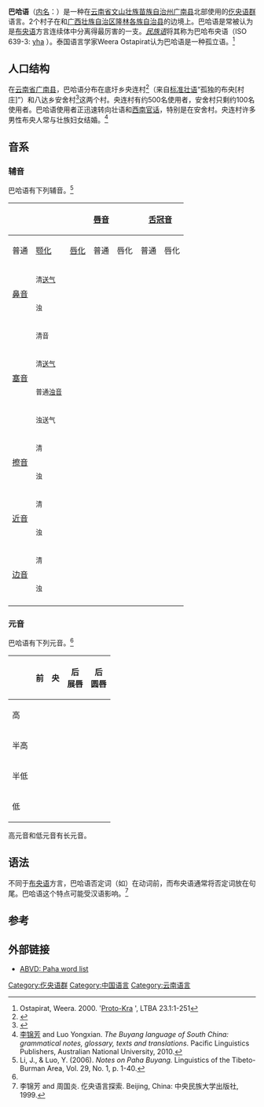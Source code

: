 {{Infobox language
|name=巴哈语
|region=[[中国|中国]]
|speakers=600
|date=2007
|ref=e18
|familycolor=壮侗语系
|fam2=[[仡央语群|仡央语群]]
|iso3=yha
|glotto=baha1256
|glottorefname=Baha Buyang
}}

'''巴哈语'''（[[外名与内名|内名]]：{{IPA|[pāhā]}}）是一种在[[云南省|云南省]][[文山壮族苗族自治州|文山壮族苗族自治州]][[广南县|广南县]]北部使用的[[仡央语群|仡央语群]]语言。2个村子在和[[广西壮族自治区|广西壮族自治区]][[隆林各族自治县|隆林各族自治县]]的边境上。巴哈语是常被认为是[[布央语|布央语]]方言连续体中分离得最厉害的一支。''[[民族语|民族语]]''将其称为巴哈布央语（ISO 639-3: [http://www.ethnologue.com/show_language.asp?code=yha yha] {{Wayback|url=http://www.ethnologue.com/show_language.asp?code=yha |date=20121018143233 }}）。泰国语言学家Weera Ostapirat认为巴哈语是一种孤立语。<ref>Ostapirat, Weera. 2000. '[http://sealang.net/sala/archives/pdf8/weera2000proto.pdf Proto-Kra] {{Wayback|url=http://sealang.net/sala/archives/pdf8/weera2000proto.pdf |date=20201112022126 }}', LTBA 23.1:1-251</ref>

==人口结构==
在[[云南省|云南省]][[广南县|广南县]]，巴哈语分布在底圩乡央连村<ref>{{Cite web |url=http://www.ynszxc.gov.cn/villagePage/vIndex.aspx?departmentid=213502 |title=存档副本 |accessdate=2021-04-03 |archive-date=2018-04-12 |archive-url=https://web.archive.org/web/20180412082236/http://www.ynszxc.gov.cn/villagePage/vIndex.aspx?departmentid=213502 |dead-url=no }}</ref>（来自[[标准壮语|标准壮语]]''{{IPA|jaaŋ24 lɛŋ31}}''“孤独的布央[村庄]”）和八达乡安舍村<ref>{{Cite web |url=http://www.ynszxc.gov.cn/villagePage/vIndex.aspx?departmentid=266267 |title=存档副本 |accessdate=2021-04-03 |archive-date=2016-03-04 |archive-url=https://web.archive.org/web/20160304214603/http://www.ynszxc.gov.cn/villagePage/vIndex.aspx?departmentid=266267 |dead-url=no }}</ref>这两个村。央连村有约500名使用者，安舍村只剩约100名使用者。巴哈语使用者正迅速转向壮语和[[西南官话|西南官话]]，特别是在安舍村。央连村许多男性布央人常与壮族妇女结婚。<ref name="Li">[[李锦芳|李锦芳]] and Luo Yongxian. ''The Buyang language of South China: grammatical notes, glossary, texts and translations''. Pacific Linguistics Publishers, Australian National University, 2010.</ref>

==音系==

===辅音===
巴哈语有下列辅音。<ref name="Li & Luo 2006">Li, J., & Luo, Y. (2006). ''Notes on Paha Buyang.'' Linguistics of the Tibeto-Burman Area, Vol. 29, No. 1, p. 1-40.</ref>
{| class="wikitable" style="text-align: center"
! colspan="2" rowspan="2" |
! colspan="3" | [[唇音|唇音]]
! colspan="2" | [[舌冠音|舌冠音]]
! colspan="2" | [[龈后音|龈后音]]
! colspan="2" | [[软腭音|软腭音]]
! colspan="2" | [[小舌音|小舌音]]
! rowspan="2" | [[声门音|声门音]]
|- class=small
! 普通
! [[颚化|颚化]]
! [[唇化|唇化]]
! 普通
! 唇化
! 普通
! 唇化
! 普通
! 唇化
! 普通
! 唇化
|-
! rowspan="2"| [[鼻音|鼻音]]
! <small>清[[送气|送气]]</small>
| {{IPA|m̥ʰ}} || ||
| {{IPA|n̥ʰ}} ||
| {{IPA|ɲ̊ʰ}} ||
| {{IPA|ŋ̊ʰ}} ||
| ||
|
|-
! <small>浊</small>
| {{IPA|m}} || {{IPA|mʲ}} || {{IPA|mʷ}}
| {{IPA|n}} ||
| {{IPA|ɲ}} ||
| {{IPA|ŋ}} || {{IPA|ŋʷ}}
| ||
|
|-
! rowspan="4" | [[塞音|塞音]]
! <small>清音</small>
| {{IPA|p}} || {{IPA|pʲ}} || {{IPA|pʷ}}
| {{IPA|t}} || {{IPA|tʷ}}
| {{IPA|tʃ}} || {{IPA|tʃʷ}}
| {{IPA|k}} || {{IPA|kʷ}}
| {{IPA|q}} || {{IPA|qʷ}}
| {{IPA|ʔ}}
|-
! <small>清[[送气|送气]]</small>
| {{IPA|pʰ}} || {{IPA|pʲʰ}} || {{IPA|pʷʰ}}
| {{IPA|tʰ}} ||
| {{IPA|tʃʰ}} ||
| {{IPA|kʰ}} || {{IPA|kʷʰ}}
| {{IPA|qʰ}} ||
|
|-
! <small>普通[[浊音|浊音]]</small>
| {{IPA|b}} || {{IPA|bʲ}} || {{IPA|bʷ}}
| {{IPA|d}} ||
| ||
| {{IPA|ɡ}} || {{IPA|ɡʷ}}
| ||
|
|-
! <small>浊送气</small>
| {{IPA|bʱ}} || {{IPA|bʲʱ}} ||
| {{IPA|dʱ}} ||
| ||
| {{IPA|ɡʱ}} ||
| ||
|
|-
! rowspan="2"| [[擦音|擦音]]
! <small>清</small>
| {{IPA|f}} || || rowspan=4| {{IPA|ʍ}}<br>{{IPA|w}}
| {{IPA|θ}} || {{IPA|θʷ}}
| {{IPA|ʃ}} || {{IPA|ʃʷ}}
| ||
| {{IPA|χ}} ||
| {{IPA|h}}
|-
! <small>浊</small>
| ||
| {{IPA|ð}} || {{IPA|ðʷ}}
| ||
| {{IPA|ɣ}} ||
| ||
|
|-
! rowspan="2"| [[近音|近音]]
! <small>清</small>
| || || || || {{IPA|ȷ̊}} || || || || || ||
|-
! <small>浊</small>
| || || || || {{IPA|j}} || {{IPA|ɥ}} || || || || ||
|-
! rowspan="2"|[[边音|边音]]
! <small>清</small>
| || || || {{IPA|ɬ}} || || || || || || || ||
|-
! <small>浊</small>
| || || || {{IPA|l}} || || || || || || || ||
|-
|}

===元音===
巴哈语有下列元音。<ref name="Li & Luo 2006"/>
{| class="wikitable" style="text-align: center"
! !! 前 !! 央 !! 后<br>展唇 !! 后<br>圆唇
|-
! 高
| {{IPA|i}} || || {{IPA|ɯ}} || {{IPA|u}}
|-
! 半高
| {{IPA|e}} || {{IPA|ə}} || || {{IPA|o}}
|-
! 半低
| {{IPA|ɛ}} || || || {{IPA|ɔ}}
|-
! 低
| || {{IPA|a}} || ||
|}

高元音和低元音有长元音。

==语法==
不同于[[布央语|布央语]]方言，巴哈语否定词（如{{IPA|pi45}}）在动词前，而布央语通常将否定词放在句尾。巴哈语这个特点可能受汉语影响。<ref name="tansuo">李锦芳 and 周国炎. 仡央语言探索. Beijing, China: 中央民族大学出版社, 1999.</ref>

==参考==
{{reflist}}

==外部链接==
* [https://web.archive.org/web/20160518113336/http://language.psy.auckland.ac.nz/austronesian/language.php?id=694 ABVD: Paha word list]

{{中国语言}}
{{Tai-Kadai languages}}

[[Category:仡央语群|Category:仡央语群]]
[[Category:中国语言|Category:中国语言]]
[[Category:云南语言|Category:云南语言]]